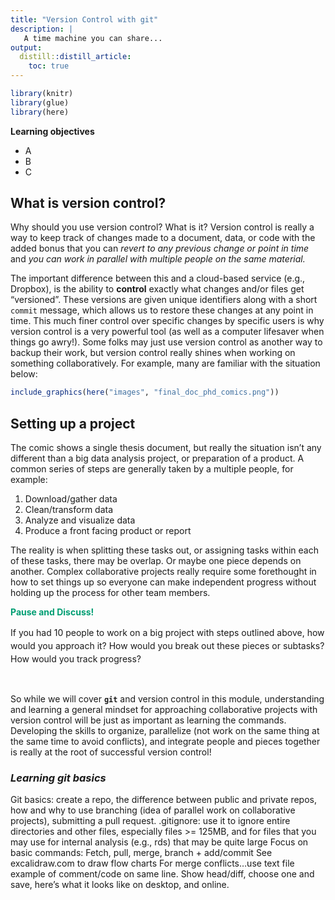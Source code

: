 ```yaml
---
title: "Version Control with git"
description: | 
   A time machine you can share...
output: 
  distill::distill_article:
    toc: true
---
```


```r

library(knitr)
library(glue)
library(here)

```

::: {.obj}
**Learning objectives**

-   A
-   B
-   C
:::


## What is version control?

Why should you use version control? What is it? Version control is really a way to keep track of changes made to a document, data, or code with the added bonus that you can *revert to any previous change or point in time* and *you can work in parallel with multiple people on the same material.* 

The important difference between this and a cloud-based service (e.g., Dropbox), is the ability to **control** exactly what changes and/or files get "versioned". These versions are given unique identifiers along with a short `commit` message, which allows us to restore these changes at any point in time. This much finer control over specific changes by specific users is why version control is a very powerful tool (as well as a computer lifesaver when things go awry!). Some folks may just use version control as another way to backup their work, but version control really shines when working on something collaboratively. For example, many are familiar with the situation below:

```r

include_graphics(here("images", "final_doc_phd_comics.png"))

```

## Setting up a project

The comic shows a single thesis document, but really the situation isn't any different than a big data analysis project, or preparation of a product. A common series of steps are generally taken by a multiple people, for example:

 1. Download/gather data
 2. Clean/transform data
 3. Analyze and visualize data
 4. Produce a front facing product or report
 
The reality is when splitting these tasks out, or assigning tasks within each of these tasks, there may be overlap. Or maybe one piece depends on another. Complex collaborative projects really require some forethought in how to set things up so everyone can make independent progress without holding up the process for other team members.

:::challenge

<font color="#009E73">**Pause and Discuss!**</font> 

<p style="line-height: 1.5em;">
If you had 10 people to work on a big project with steps outlined above, how would you approach it? How would you break out these pieces or subtasks? How would you track progress? 
</p>
:::

<br>


So while we will cover **`git`** and version control in this module, understanding and learning a general mindset for approaching collaborative projects with version control will be just as important as learning the commands. Developing the skills to organize, parallelize (not work on the same thing at the same time to avoid conflicts), and integrate people and pieces together is really at the root of successful version control!

### *Learning git basics*

Git basics: create a repo,  the difference between public and private repos, how and why to use branching (idea of parallel work on collaborative projects), submitting a pull request.
.gitignore: use it to ignore entire directories and other files, especially files >= 125MB, and for files that you may use for internal analysis (e.g., rds) that may be quite large
Focus on basic commands:
Fetch, pull, merge, branch + add/commit
See excalidraw.com to draw flow charts
For merge conflicts...use text file example of comment/code on same line. Show head/diff, choose one and save, here’s what it looks like on desktop, and online.
